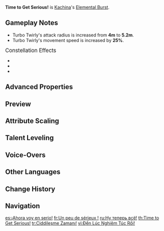{{Talent Infobox
|image         = Talent Time to Get Serious!.png
|character     = Kachina
|type          = Elemental Burst
|info          = Striking the ground, Kachina deals {{Color|AoE Geo DMG}} based on her [[DEF]] and creates a Turbo Drill Field.<br>The Field increases [[Go, Go Turbo Twirly!|Turbo Twirly]]'s attack AoE and its [[movement speed]] when Kachina is riding it.<br><br>If Kachina's own Turbo Twirly is present when this is used, Turbo Twirly will be summoned to her side.
|CD            = 18s
|energyCost    = 70
|scale_att1    = DEF
|scale_att2    = 
|utility1      = AoE Increase
|utility2      = Movement SPD
|arkhe         = 
}}
{{Description|Just as nervous performers might imagine audience members as wooden puppets, Kachina imagines that her opponents are the loveliest of gem-bearing ores — the kind you'd be proud to bring home and hoard.}}
'''Time to Get Serious!''' is [[Kachina]]'s [[Elemental Burst]].

==Gameplay Notes==
* Turbo Twirly's attack radius is increased from '''4m''' to '''5.2m'''.
* Turbo Twirly's movement speed is increased by '''25%'''.

;<big>Constellation Effects</big>
* {{Talent Note|constellation|2|Never Leave Home Without... Turbo Twirly}}
* {{Talent Note|constellation|4|More Foes, More Caution}}
* {{Talent Note|constellation|5|All I've Collected Till Now}}

==Advanced Properties==
{{Advanced Properties
|title   = Skill DMG
|gu      = 1U
|icdtag  = none
|poise   = 150
|impulse = Air, 100, 700
|blunt   = 1
}}

==Preview==
{{Preview
|file1 = Time to Get Serious! Preview
}}

==Attribute Scaling==
{{Talent Scaling
|levels=13
|order=skilldmg,fieldduration,cd,energycost
|titles=Skill DMG (%DEF),Field Duration,CD,Energy Cost
|skilldmg_1=380.57
|skilldmg_2=413.66
|skilldmg_3=442.52
|skilldmg_4=481
|skilldmg_5=509.86
|skilldmg_6=538.72
|skilldmg_7=577.2
|skilldmg_8=615.68
|skilldmg_9=654.16
|skilldmg_10=692.64
|skilldmg_11=731.12
|skilldmg_12=769.6
|skilldmg_13=817.7
|fieldduration=12s
|cd=18s
|energycost=70
}}

==Talent Leveling==
{{Talent Upgrade|Kachina}}

==Voice-Overs==
{{Talent VO}}

==Other Languages==
{{Other Languages
|en       = Time to Get Serious!
|zhs      = 现在，认真时间！
|zhs_rm   = Xiànzài, Rènzhēn Shíjiān!
|zht      = 現在，認真時間！
|zht_rm   = Xiànzài, Rènzhēn Shíjiān!
|zh_tl    = Now, Time to Be Serious!
|ja       = さあ、本気出すよ！
|ja_rm    = Saa, Honki Dasu yo!
|ja_tl    = Now, Unleashing True Power!
|ko       = 진지한 순간!
|ko_rm    = 
|ko_tl    = 
|es       = ¡Ahora voy en serio!
|es_tl    = Now I'm Serious!
|fr       = Un peu de sérieux !
|fr_tl    = Let's Get Serious!
|ru       = Ну теперь всё!
|ru_tl    = Well, Now That's All!
|th       = Time to Get Serious!
|vi       = Đến Lúc Nghiêm Túc Rồi!
|vi_tl    = 
|de       = Jetzt wird es ernst!
|de_tl    = Now It Gets Serious!
|id       = Time to Get Serious!
|pt       = Hora de Ficar Séria!
|pt_tl    = 
|tr       = Ciddileşme Zamanı!
|tr_tl    = 
|it       = Ora si fa sul serio!
|it_tl    = 
}}

==Change History==
{{Change History|5.0}}

==Navigation==
{{Talent Navbox|Kachina}}

[[es:¡Ahora voy en serio!]]
[[fr:Un peu de sérieux !]]
[[ru:Ну теперь всё!]]
[[th:Time to Get Serious!]]
[[tr:Ciddileşme Zamanı!]]
[[vi:Đến Lúc Nghiêm Túc Rồi!]]